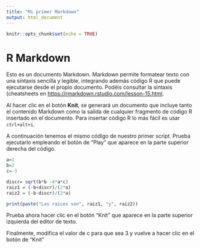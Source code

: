```yaml
---
title: "Mi primer Markdown"
output: html_document
---
```


```r
knitr::opts_chunk$set(echo = TRUE)
```

# R Markdown

Esto es un documento Markdown. Markdown permite formatear texto con una sintaxis sencilla y legible, integrando además código R que puede ejecutarse desde el propio documento. Podéis consultar la sintaxis (cheatsheets en <https://rmarkdown.rstudio.com/lesson-15.html>.

Al hacer clic en el botón **Knit**, se generará un documento que incluye tanto el contenido Markdown como la salida de cualquier fragmento de código R insertado en el documento. Para insertar código R lo más fácil es usar `ctrl+alt+i`.

A continuación tenemos el mismo código de nuestro primer script. Prueba ejecutarlo empleando el botón de "Play" que aparece en la parte superior derecha del código.

```r
a=1
b=2
c=-3

discr= sqrt(b*b -4*a*c)
raiz1 = (-b+discr)/(2*a)
raiz2 = (-b-discr)/(2*a)

print(paste("Las raíces son", raiz1, "y", raiz2))
```

Prueba ahora hacer clic en el botón "Knit" que aparece en la parte superior izquierda del editor de texto.

Finalmente, modifica el valor de c para que sea 3 y vuelve a hacer clic en el botón de "Knit"